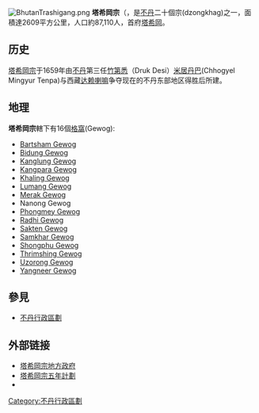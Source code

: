 {{External links|time=2022-01-25T16:07:51+00:00}}
{{coord|27|15|N|91|40|E|display=title}}
[[File:BhutanTrashigang.png|thumb]]
'''塔希岡宗'''（{{lang-en|Tashigang}}，是[[不丹|不丹]]二十個宗(dzongkhag)之一，面積達2609平方公里，人口約87,110人，首府[[塔希岡|塔希岡]]。
==历史==
[[塔希岡宗|塔希岡宗]]于1659年由[[不丹|不丹]]第三任[[竹第悉|竹第悉]]（Druk Desi）[[米居丹巴|米居丹巴]](Chhogyel Mingyur Tenpa)与西藏[[达赖喇嘛|达赖喇嘛]]争夺现在的不丹东部地区得胜后所建。

==地理==
'''塔希岡宗'''轄下有16個[[格窩|格窩]](Gewog):
*[http://www.dzongkhag.gov.bt/trashigang/gewogDetail.php?id=19 Bartsham Gewog]{{dead link|date=2017年12月 |bot=InternetArchiveBot |fix-attempted=yes }}
*[http://www.dzongkhag.gov.bt/trashigang/gewogDetail.php?id=20 Bidung Gewog]{{dead link|date=2017年12月 |bot=InternetArchiveBot |fix-attempted=yes }}
*[http://www.dzongkhag.gov.bt/trashigang/gewogDetail.php?id=21 Kanglung Gewog]{{dead link|date=2017年12月 |bot=InternetArchiveBot |fix-attempted=yes }}
*[http://www.dzongkhag.gov.bt/trashigang/gewogDetail.php?id=28 Kangpara Gewog]{{dead link|date=2017年12月 |bot=InternetArchiveBot |fix-attempted=yes }}
*[http://www.dzongkhag.gov.bt/trashigang/gewogDetail.php?id=23 Khaling Gewog]{{dead link|date=2017年12月 |bot=InternetArchiveBot |fix-attempted=yes }}
*[http://www.dzongkhag.gov.bt/trashigang/gewogDetail.php?id=24 Lumang Gewog]{{dead link|date=2017年12月 |bot=InternetArchiveBot |fix-attempted=yes }}
*[http://www.dzongkhag.gov.bt/trashigang/gewogDetail.php?id=25 Merak Gewog]{{dead link|date=2017年12月 |bot=InternetArchiveBot |fix-attempted=yes }}
*Nanong Gewog
*[http://www.dzongkhag.gov.bt/trashigang/gewogDetail.php?id=11 Phongmey Gewog]{{dead link|date=2017年12月 |bot=InternetArchiveBot |fix-attempted=yes }}
*[http://www.dzongkhag.gov.bt/trashigang/gewogDetail.php?id=27 Radhi Gewog]{{dead link|date=2017年12月 |bot=InternetArchiveBot |fix-attempted=yes }}
*[http://www.dzongkhag.gov.bt/trashigang/gewogDetail.php?id=29 Sakten Gewog]{{dead link|date=2017年12月 |bot=InternetArchiveBot |fix-attempted=yes }}
*[http://www.dzongkhag.gov.bt/trashigang/gewogDetail.php?id=30 Samkhar Gewog]{{dead link|date=2017年12月 |bot=InternetArchiveBot |fix-attempted=yes }}
*[http://www.dzongkhag.gov.bt/trashigang/gewogDetail.php?id=31 Shongphu Gewog]{{dead link|date=2017年12月 |bot=InternetArchiveBot |fix-attempted=yes }}
*[http://www.dzongkhag.gov.bt/trashigang/gewogDetail.php?id=32 Thrimshing Gewog]{{dead link|date=2017年12月 |bot=InternetArchiveBot |fix-attempted=yes }}
*[http://www.dzongkhag.gov.bt/trashigang/gewogDetail.php?id=33 Uzorong Gewog]{{dead link|date=2017年12月 |bot=InternetArchiveBot |fix-attempted=yes }}
*[http://www.dzongkhag.gov.bt/trashigang/gewogDetail.php?id=34 Yangneer Gewog]{{dead link|date=2017年12月 |bot=InternetArchiveBot |fix-attempted=yes }}

==參見==
*[[不丹行政區劃|不丹行政區劃]]

==外部链接==
* [http://www.dzongkhag.gov.bt/trashigang/index.php 塔希岡宗地方政府] {{Wayback|url=http://www.dzongkhag.gov.bt/trashigang/index.php |date=20110706162638 }}
* [http://www.pc.gov.bt/fyp/Dzongkhags/TGang.pdf 塔希岡宗五年計劃]{{dead link|date=2017年12月 |bot=InternetArchiveBot |fix-attempted=yes }} 
*{{cite web|title=བཀྲ་ཤིས་སྒང་རྫོང་|url=http://www.tibetol.cn/html/2014/1_0108/359.html|publisher=西藏在线|language=zh|access-date=2017-10-19|archive-date=2019-08-12|archive-url=https://web.archive.org/web/20190812011019/http://www.tibetol.cn/html/2014/1_0108/359.html|dead-url=no}}

{{Bhutan}}

[[Category:不丹行政區劃|Category:不丹行政區劃]]
{{Asia-geo-stub}}